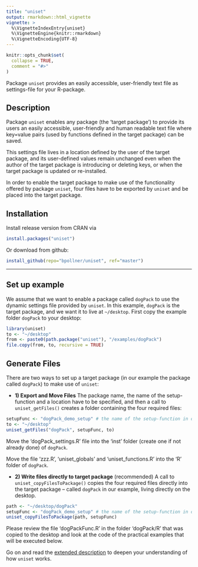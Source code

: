 ```yaml
---
title: "uniset"
output: rmarkdown::html_vignette
vignette: >
  %\VignetteIndexEntry{uniset}
  %\VignetteEngine{knitr::rmarkdown}
  %\VignetteEncoding{UTF-8}
---
```


```r
knitr::opts_chunk$set(
  collapse = TRUE,
  comment = "#>"
)
```

Package `uniset` provides an easily accessible, user-friendly text file as settings-file for your R-package.

## Description

Package `uniset` enables any package (the 'target package') to provide its users an easily accessible, user-friendly and human readable text file where key=value pairs (used by functions defined in the target package) can be saved.

This settings file lives in a location defined by the user of the target package, and its user-defined values remain unchanged even when the author of the target package is introducing or deleting keys, or when the target package is updated or re-installed.

In order to enable the target package to make use of the functionality offered by package `uniset`, four files have to be exported by `uniset` and be placed into the target package.

## Installation

Install release version from CRAN via

``` r
install.packages("uniset")
```

Or download from github:

``` r
install_github(repo="bpollner/uniset", ref="master")
```

------------------------------------------------------------------------

## Set up example

We assume that we want to enable a package called `dogPack` to use the dynamic settings file provided by `uniset`. In this example, `dogPack` is the target package, and we want it to live at `~/desktop`. First copy the example folder `dogPack` to your desktop:

``` r
library(uniset)
to <- "~/desktop"
from <- paste0(path.package("uniset"), "/examples/dogPack")
file.copy(from, to, recursive = TRUE) 
```

## Generate Files

There are two ways to set up a target package (in our example the package called `dogPack`) to make use of `uniset`:

-   **1) Export and Move Files** The package name, the name of the setup-function and a location have to be specified, and then a call to `uniset_getFiles()` creates a folder containing the four required files:\

``` r
setupFunc <- "dogPack_demo_setup" # the name of the setup-function in our example
to <- "~/desktop"
uniset_getFiles("dogPack", setupFunc, to)
```

Move the 'dogPack_settings.R' file into the 'inst' folder (create one if not already done) of `dogPack`.

Move the file 'zzz.R', 'uniset_globals' and 'uniset_functions.R' into the 'R' folder of `dogPack`.

-   **2) Write files directly to target package** (recommended) A call to `uniset_copyFilesToPackage()` copies the four required files directly into the target package -- called `dogPack` in our example, living directly on the desktop.

``` r
path <- "~/desktop/dogPack"
setupFunc <- "dogPack_demo_setup" # the name of the setup-function in our example
uniset_copyFilesToPackage(path, setupFunc)
```

Please review the file 'dogPackFunc.R' in the folder 'dogPack/R' that was copied to the desktop and look at the code of the practical examples that will be executed below.

Go on and read the [extended description](https://bpollner.github.io/uniset/articles/description.html) to deepen your understanding of how `uniset` works.
